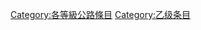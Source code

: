{{catmore1|[[Wikipedia:公路专题|Wikipedia:公路专题]]}}
{{Articles by Quality|topic=公路|project=公路|format=TOC}}
{{emptycat}}

[[Category:各等級公路條目|Category:各等級公路條目]]
[[Category:乙级条目|Category:乙级条目]]